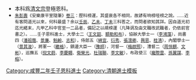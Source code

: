 {{Navbox
|name = 咸豐二年壬子恩科殿試金榜
|title = 咸豐二年（[[1852年]]）壬子恩科殿試金榜
|titlestyle = background-color:#FFD700;
|image =
|style = width:100%;text-align:center; 
|groupstyle = text-align:center; background-color:#FFD700;
|liststyle = text-align:center;
|state = {{{state<includeonly>|collapsed</includeonly>}}}
|group1 = 第一甲<br>賜進士及第<br>共3名
|list1 = '''[[章鋆|章　鋆]]''' - '''[[楊泗孫]]''' - '''[[潘祖蔭]]'''

|group2 = 第二甲<br>賜進士出身<br>共108名
|list2 = [[彭瑞毓]] - [[薛書堂]] - [[朱潮 (進士)|朱　潮]] - [[蕭培元]] - [[鄭世恭]] - [[蔣英元]] - [[羅瀚隆]] - [[周學源]] -[[扎拉豐阿 (蒙古進士)|扎拉豐阿]]- [[倪文蔚]]<br>[[董元醇]] - [[張庭學]] - [[馮晟|馮　晟]] - [[胡履吉]] - [[李慶翺]] - [[王蘭谷]] - [[王楷 (咸豐進士)|王　楷]] - [[李鴻藻|李洪藻]] - [[黃先瑜]] - [[孫楫|孫　楫]]<br>[[吳嘉善]] - [[吳伯敬]] - [[景其濬]] - [[陳介猷]] - [[丁培鎰]] - [[吳仰賢]] - [[龔顯章]] - [[梅啓照]] - [[鄧兆熊]] - [[龐際雲]]<br>[[周恆祺]] - [[俞奎垣]] - [[張洵|張　洵]] - [[趙曾向]] - [[劉成忠]] - [[景廉|景　廉]] - [[張方泳]] - [[衞榮光]] - [[蔡興楷]] - [[曹翰書]]<br>[[張鴻荃]] - [[徐啓文]] - [[孫翼謀]] - [[葆謙|葆　謙]] - [[易堂俊]] - [[孫慶咸]] - [[何惟烈]] - [[華鑅|華　鑅]] - [[何燦|何　燦]] - [[曾光斗]]<br>[[同掞奎]] - [[張啓辰]] - [[李恩長]] - [[黃師誾]] -[[綿宜|宗室綿宜]]- [[童大𤰩|童大{{僻字|𤰩|左田右予}}]] - [[賀澍恩]] - [[衍秀|衍　秀]] - [[裴季勳]] - [[陳贊 (清朝)|陳　贊]]<br>[[梁元桂]] - [[陸仁恬]] - [[呂錦文]] - [[李榕|李甲先]] - [[陳丙曾]] - [[曾省三]] - [[饒世賢]] - [[婁道南]] - [[蔣慶第]] - [[鄧楚翹]]<br>[[游顯廷]] - [[李光廷]] - [[張澐卿]] - [[慶錫綸]] - [[高得善]] - [[韓弼元]] - [[廖秩瑋]] - [[張鼎輔]] - [[繼格|繼　格]] - [[何瑞丹]]<br>[[趙汝淑]] - [[潘文耀]] - [[豫師|豫　師]] - [[永順 (咸豐進士)|永　順]] - [[劉洪簡]] - [[王化堂]] - [[陳承裘]] - [[郭鑑襄]] - [[尋鑾煒]] - [[陳維嶽]]<br>[[謝金誥]] - [[鄭守廉]] - [[杜瑞聯]] - [[張文泗]] - [[尹匯瀛]] - [[蔡逢年]] - [[孫登瀛]] - [[吳潮|吳　潮]] - [[武尚仁]] - [[鄧賢芬]]<br>[[許旹|許　旹]] - [[李應選]] - [[陳松齡 (咸豐進士)|陳松齡]] - [[郎郡環]] - [[朱緗|朱　緗]] - [[高天寵]] - [[馬緝熙]] - [[陳壽元]]<span style="color: #FFFFFF;"> - －－－ - －－－</span>

|group3 = 第三甲<br>賜同進士出身<br>共128名
|list3 = [[何桂芳]] - [[陳駿 (咸豐進士)|陳　駿]] - [[宋蔚謙]] - [[李焜|李　焜]] - [[夏廷楫]] - [[彭宗達]] - [[余撰|余　撰]] - [[李應田]] - [[饒桂豐]] - [[汪時元]]<br>[[駱文蔚]] - [[蔣奎樓]] - [[上官煜]] - [[高大奎]] - [[郜雲鵠]] - [[任兆堅]] - [[陶雲升]] - [[丁鹿鳴]] - [[金耀遠]] - [[王效虞]]<br>[[黎福疇]] - [[張世樑]] - [[魁齡|魁　齡]] - [[劉懋功]] - [[趙廷愷]] - [[張崇|張　崇]] - [[俞允若]] - [[李橒|李　橒]] - [[王守基]] - [[顧鳳仞]]<br>[[張家鈺]] - [[王文韶]] - [[吳芳蕙]] - [[方炳奎]] - [[陳鳴玉]] - [[馮德珍]] - [[相燮堃]] - [[桂迓衡]] - [[鄭韶庚]] - [[張榮祝]]<br>[[陳景祺]]-[[宗室阿里漢]]-[[何毓福]] - [[陳夢蘭]] - [[李文敏]] - [[林溥|林　溥]] - [[徐河清]] - [[石峻|石　峻]] - [[周世英]] - [[董春卿]]<br>[[欒以紱]] - [[王廣佑]] - [[陳繼業]] - [[吳學淳]] - [[章學淳]] - [[張榘|張　榘]] - [[杜琢章]] - [[志和|志　和]] - [[王鑑塘]] - [[許宗衡 (咸豐進士)|許宗衡]]<br>[[劉翼之]] - [[李徽昉]] - [[楊豐紳]] - [[梁珏|梁　珏]] - [[原峯峻]] - [[興恩|興　恩]] - [[鄭濟美]] - [[劉秉琳]] - [[何謹順]] - [[葉燦章]]<br>[[任起鵬]] - [[林駿聲]] - [[李昌瑞]] - [[明之綱]] - [[張雲輝]] - [[龐立忠]] - [[翟允之]] - [[劉濟 (咸豐進士)|劉　濟]] - [[楊凝照]] - [[韓蔭華]]<br>[[文彬|文　彬]] - [[馬世璜]] - [[高徽翰]] - [[何現圖]] - [[劉毓楠]] - [[范鳴璚]] - [[李勗|李　勗]] - [[陳景雍]] - [[王鈵紳]] - [[王卓然]]<br>[[徐宗勉]] - [[武澄清]] - [[崔玉徵]] - [[王家勤]] - [[李友齡]] - [[濮尚暄]] - [[鄒嶧麟]] - [[張烍|張　烍]] - [[宋志濂]] - [[張菼|張　菼]]<br>[[吳錫岱]] - [[鄧慶麟]] - [[李昌祺]] - [[趙新_(咸豐進士)|趙　新]] - [[胡聯奎]] - [[馬丙昭]] - [[高鏡澄]] - [[馮克勳]] - [[龔敬敷]] - [[景聞|景　聞]]<br>[[吳之俊]] - [[彭大賓]] - [[丁元正]] - [[辛于镛|辛-{于}-鏞]] - [[王之英]] - [[王錫 (咸豐進士)|王　錫]] - [[李耀琛]] - [[孫桐生]] - [[陳泰增]] - [[何芳|何　芳]]<br>[[傅篤興]] - [[石虎臣]] - [[汪雨時]] - [[夏家升]] - [[倪應頤]] - [[趙福淳]] - [[陳名傑]] - [[雲蔚桐]]<span style="color: #FFFFFF;"> - －－－ - －－－</span>
|belowstyle = text-align: center; background-color:#FFD700;
|below='''前一科：[[Template:道光三十年庚戌科殿試金榜|道光三十年庚戌科]]　'''·'''　後一科：[[Template:咸豐三年癸丑科殿試金榜|咸豐三年癸丑科]]'''<br>'''同科進士：[[Template:咸豐二年壬子恩科繙譯進士金榜|咸豐二年壬子繙譯恩科]]、[[Template:咸豐二年壬子恩科武殿試金榜|咸豐二年壬子武恩科]]'''
}}[[Category:咸豐二年壬子恩科進士]]<noinclude>
*本科爲[[清文宗]]登極恩科。
*<small>[[朱彭壽]]《安樂康平室隨筆》[[s:安樂康平室隨筆/卷3|卷三]]：歷科榜運，其盛衰各不相同，故諺有响榜哑榜之說。……近有客問道光以來，何科最盛？余以[[Template:道光十二年壬辰恩科殿試金榜|壬辰]]、[[Template:道光十五年乙未科殿試金榜|乙未]]、[[Template:道光二十七年丁未科殿試金榜|丁未]]三科答之，而問者欲知其詳。因自道光初迄光緒末，凡甲乙科中官至一二品者，備記之以覘榜運（凡降调及由文職改武職者，仍依前官書之）。……壬子恩科進士，大學士二（[[王文韶]]、[[額勒和布]]），協辦大學士一（[[李鴻藻]]），尚書四（[[潘祖蔭]]、[[景廉]]、[[魁齡]]、[[志和]]），侍郎五（[[綿宜]]、[[衍秀]]、[[張澐卿]]、[[興恩]]、[[桂清]]），內閣學士一（[[景其浚]]），將軍一（[[繼格]]），鎮邊大臣一（[[豫師]]），河督一（[[梅啟照]]），漕督二（[[周恒麒]]、[[文彬]]），巡撫五（[[倪文蔚]]、[[李慶翺]]、[[衛榮光]]、[[杜瑞聯]]、[[李文敏]]），布政使三（[[龐際雲]]、[[孫翼謀]]、[[李榕]]）。</small>
[[Category:咸豐二年壬子恩科進士| ]]
[[Category:清朝進士模板]]
</noinclude>